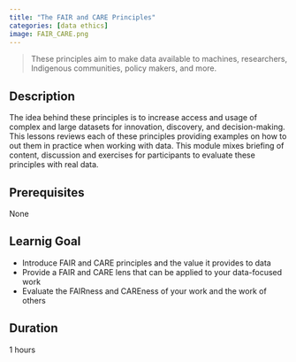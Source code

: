 ```yaml
---
title: "The FAIR and CARE Principles"
categories: [data ethics]
image: FAIR_CARE.png
---
```


> These principles aim to make data available to machines, researchers, Indigenous communities, policy makers, and more.

## Description
The idea behind these principles is to increase access and usage of complex and large datasets for innovation, discovery, and decision-making. This lessons reviews each of these principles providing examples on how to out them in practice when working with data. This module mixes briefing of content, discussion and exercises for participants to evaluate these principles with real data.

## Prerequisites
None

## Learnig Goal
- Introduce FAIR and CARE principles and the value it provides to data
- Provide a FAIR and CARE lens that can be applied to your data-focused work
- Evaluate the FAIRness and CAREness of your work and the work of others


## Duration
1 hours